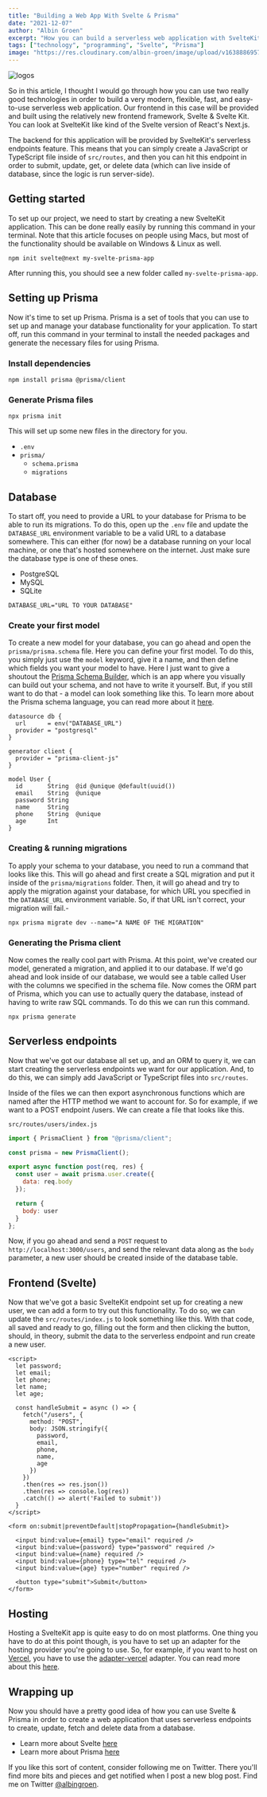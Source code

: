 ```yaml
---
title: "Building a Web App With Svelte & Prisma"
date: "2021-12-07"
author: "Albin Groen"
excerpt: "How you can build a serverless web application with SvelteKit & Prisma"
tags: ["technology", "programming", "Svelte", "Prisma"]
image: "https://res.cloudinary.com/albin-groen/image/upload/v1638886957/svelte-prisma-min_jntqkh.png"
---
```


![ logos](https://res.cloudinary.com/albin-groen/image/upload/v1638886957/svelte-prisma-min_jntqkh.png)

So in this article, I thought I would go through how you can use two really
good technologies in order to build a very modern, flexible, fast, and
easy-to-use serverless web application. Our frontend in this case will be
provided and built using the relatively new frontend framework, Svelte & Svelte
Kit. You can look at SvelteKit like kind of the Svelte version of React's
Next.js.

The backend for this application will be provided by SvelteKit's serverless
endpoints feature. This means that you can simply create a JavaScript or
TypeScript file inside of `src/routes`, and then you can hit this endpoint in
order to submit, update, get, or delete data (which can live inside of
database, since the logic is run server-side).

## Getting started

To set up our project, we need to start by creating a new SvelteKit
application. This can be done really easily by running this command in your
terminal. Note that this article focuses on people using Macs, but most of the
functionality should be available on Windows & Linux as well.

```shell
npm init svelte@next my-svelte-prisma-app
```

After running this, you should see a new folder called `my-svelte-prisma-app`.

## Setting up Prisma

Now it's time to set up Prisma. Prisma is a set of tools that you can use to
set up and manage your database functionality for your application. To start
off, run this command in your terminal to install the needed packages and
generate the necessary files for using Prisma.

### Install dependencies

```shell
npm install prisma @prisma/client
```

### Generate Prisma files

```shell
npx prisma init
```

This will set up some new files in the directory for you.

- `.env`
- `prisma/`
  - `schema.prisma`
  - `migrations`

## Database

To start off, you need to provide a URL to your database for Prisma to be able
to run its migrations. To do this, open up the `.env` file and update the
`DATABASE_URL` environment variable to be a valid URL to a database somewhere.
This can either (for now) be a database running on your local machine, or one
that's hosted somewhere on the internet. Just make sure the database type is
one of these ones.

- PostgreSQL
- MySQL
- SQLite

```plaintext
DATABASE_URL="URL TO YOUR DATABASE"
```

### Create your first model

To create a new model for your database, you can go ahead and open the
`prisma/prisma.schema` file. Here you can define your first model. To do this,
you simply just use the `model` keyword, give it a name, and then define which
fields you want your model to have. Here I just want to give a shoutout the
[Prisma Schema Builder](https://prismabuilder.io), which is an app where you
visually can build out your schema, and not have to write it yourself. But, if
you still want to do that - a model can look something like this. To learn more
about the Prisma schema language, you can read more about it
[here](https://www.prisma.io/docs/concepts/components/prisma-schema).

```Prisma
datasource db {
  url      = env("DATABASE_URL")
  provider = "postgresql"
}

generator client {
  provider = "prisma-client-js"
}

model User {
  id       String  @id @unique @default(uuid())
  email    String  @unique
  password String
  name     String
  phone    String  @unique
  age      Int
}
```

### Creating & running migrations

To apply your schema to your database, you need to run a command that looks
like this. This will go ahead and first create a SQL migration and put it inside
of the `prisma/migrations` folder. Then, it will go ahead and try to apply the
migration against your database, for which URL you specified in the
`DATABASE_URL` environment variable. So, if that URL isn't correct, your
migration will fail.-

```shell
npx prisma migrate dev --name="A NAME OF THE MIGRATION"
```

### Generating the Prisma client

Now comes the really cool part with Prisma. At this point, we've created our
model, generated a migration, and applied it to our database. If we'd go ahead
and look inside of our database, we would see a table called User with the
columns we specified in the schema file. Now comes the ORM part of Prisma,
which you can use to actually query the database, instead of having to write
raw SQL commands. To do this we can run this command.

```shell
npx prisma generate
````

## Serverless endpoints

Now that we've got our database all set up, and an ORM to query it, we can start
creating the serverless endpoints we want for our application. And, to do this,
we can simply add JavaScript or TypeScript files into `src/routes`.

Inside of the files we can then export asynchronous functions which are named
after the HTTP method we want to account for. So for example, if we want to a
POST endpoint /users. We can create a file that looks like this.

`src/routes/users/index.js`

```javascript
import { PrismaClient } from "@prisma/client";

const prisma = new PrismaClient();

export async function post(req, res) {
  const user = await prisma.user.create({
    data: req.body
  });

  return {
    body: user
  }
};
```

Now, if you go ahead and send a `POST` request to
`http://localhost:3000/users`, and send the relevant data along as the `body`
parameter, a new user should be created inside of the database table.

## Frontend (Svelte)

Now that we've got a basic SvelteKit endpoint set up for creating a new user,
we can add a form to try out this functionality. To do so, we can update the
`src/routes/index.js` to look something like this. With that code, all saved and
ready to go, filling out the form and then clicking the button, should, in
theory, submit the data to the serverless endpoint and run create a new user.

```svelte
<script>
  let password;
  let email;
  let phone;
  let name;
  let age;

  const handleSubmit = async () => {
    fetch("/users", {
      method: "POST",
      body: JSON.stringify({
        password,
        email,
        phone,
        name,
        age
      })
    })
    .then(res => res.json())
    .then(res => console.log(res))
    .catch(() => alert('Failed to submit'))
  }
</script>

<form on:submit|preventDefault|stopPropagation={handleSubmit}>

  <input bind:value={email} type="email" required />
  <input bind:value={password} type="password" required />
  <input bind:value={name} required />
  <input bind:value={phone} type="tel" required />
  <input bind:value={age} type="number" required />

  <button type="submit">Submit</button>
</form>
```

## Hosting

Hosting a SvelteKit app is quite easy to do on most platforms. One thing you
have to do at this point though, is you have to set up an adapter for the
hosting provider you're going to use. So, for example, if you want to host on
[Vercel](https://vercel.com), you have to use the
[adapter-vercel](https://github.com/sveltejs/kit/tree/master/packages/adapter-vercel)
adapter. You can read more about this
[here](https://kit.svelte.dev/docs#adapters).

## Wrapping up

Now you should have a pretty good idea of how you can use Svelte & Prisma in
order to create a web application that uses serverless endpoints to create,
update, fetch and delete data from a database.

- Learn more about Svelte [here](https://svelte.dev)
- Learn more about Prisma [here](https://prisma.io)

If you like this sort of content, consider following me on Twitter. There
you'll find more bits and pieces and get notified when I post a new blog post.
Find me on Twitter [@albingroen](https://twitter.com/albingroen).

